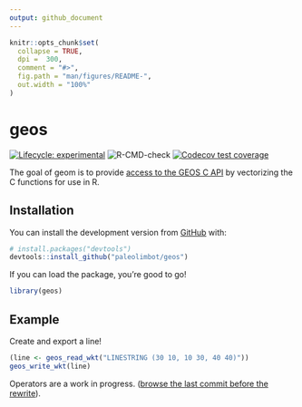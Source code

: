```yaml
---
output: github_document
---
```


<!-- README.md is generated from README.Rmd. Please edit that file -->

```r
knitr::opts_chunk$set(
  collapse = TRUE,
  dpi =  300,
  comment = "#>",
  fig.path = "man/figures/README-",
  out.width = "100%"
)
```

# geos

<!-- badges: start -->
[![Lifecycle: experimental](https://img.shields.io/badge/lifecycle-experimental-orange.svg)](https://www.tidyverse.org/lifecycle/#experimental)
![R-CMD-check](https://github.com/paleolimbot/geos/workflows/R-CMD-check/badge.svg)
[![Codecov test coverage](https://codecov.io/gh/paleolimbot/geos/branch/master/graph/badge.svg)](https://codecov.io/gh/paleolimbot/geom?branch=master)
<!-- badges: end -->

The goal of geom is to provide [access to the GEOS C API](https://geos.osgeo.org/doxygen/geos__c_8h_source.html) by vectorizing the C functions for use in R.

## Installation

You can install the development version from [GitHub](https://github.com/) with:

``` r
# install.packages("devtools")
devtools::install_github("paleolimbot/geos")
```

If you can load the package, you're good to go!

```r
library(geos)
```

## Example

Create and export a line!

```r
(line <- geos_read_wkt("LINESTRING (30 10, 10 30, 40 40)"))
geos_write_wkt(line)
```

Operators are a work in progress. ([browse the last commit before the rewrite](https://github.com/paleolimbot/geos/tree/bf3ef50a0f01851e2b55b0060d38754495697815)).
